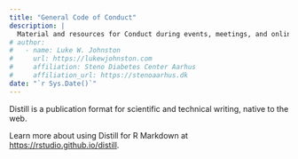 ```yaml
---
title: "General Code of Conduct"
description: |
  Material and resources for Conduct during events, meetings, and online spaces.
# author:
#   - name: Luke W. Johnston
#     url: https://lukewjohnston.com
#     affiliation: Steno Diabetes Center Aarhus
#     affiliation_url: https://stenoaarhus.dk
date: "`r Sys.Date()`"
---
```


Distill is a publication format for scientific and technical writing, native to the web. 

Learn more about using Distill for R Markdown at <https://rstudio.github.io/distill>.





